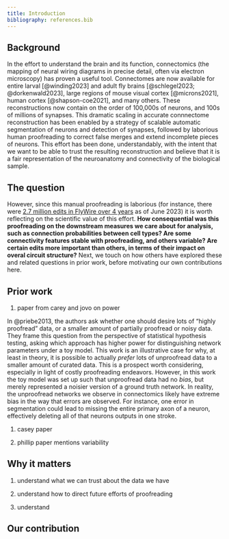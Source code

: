 ```yaml
---
title: Introduction
bibliography: references.bib
---
```


::: justify
## Background

In the effort to understand the brain and its function, connectomics (the mapping of neural wiring diagrams in precise detail, often via electron microscopy) has proven a useful tool. Connectomes are now available for entire larval [@winding2023] and adult fly brains [@schlegel2023; @dorkenwald2023], large regions of mouse visual cortex [@microns2021], human cortex [@shapson-coe2021], and many others. These reconstructions now contain on the order of 100,000s of neurons, and 100s of millions of synapses. This dramatic scaling in accurate connnectome reconstruction has been enabled by a strategy of scalable automatic segmentation of neurons and detection of synapses, followed by laborious human proofreading to correct false merges and extend incomplete pieces of neurons. This effort has been done, understandably, with the intent that we want to be able to trust the resulting reconstruction and believe that it is a fair representation of the neuroanatomy and connectivity of the biological sample.

## The question

However, since this manual proofreading is laborious (for instance, there were [2.7 million edits in FlyWire over 4 years](https://x.com/FlyWireNews/status/1674886396564193281?s=20) as of June 2023) it is worth reflecting on the scientific value of this effort. **How consequential was this proofreading on the downstream measures we care about for analysis, such as connection probabilities between cell types? Are some connectivity features stable with proofreading, and others variable? Are certain edits more important than others, in terms of their impact on overal circuit structure?** Next, we touch on how others have explored these and related questions in prior work, before motivating our own contributions here.

## Prior work

1.  paper from carey and jovo on power

In @priebe2013, the authors ask whether one should desire lots of "highly proofread" data, or a smaller amount of partially proofread or noisy data. They frame this question from the perspective of statistical hypothesis testing, asking which approach has higher power for distinguishing network parameters under a toy model. This work is an illustrative case for why, at least in theory, it is possible to actually *prefer* lots of unproofread data to a smaller amount of curated data. This is a prospect worth considering, especially in light of costly proofreading endeavors. However, in this work the toy model was set up such that unproofread data had no *bias*, but merely represented a noisier version of a ground truth network. In reality, the unproofread networks we observe in connectomics likely have extreme bias in the way that errors are observed. For instance, one error in segmentation could lead to missing the entire primary axon of a neuron, effectively deleting all of that neurons outputs in one stroke.

1.  casey paper

2.  phillip paper mentions variability

## Why it matters

1.  understand what we can trust about the data we have

2.  understand how to direct future efforts of proofreading

3.  understand

## Our contribution
:::